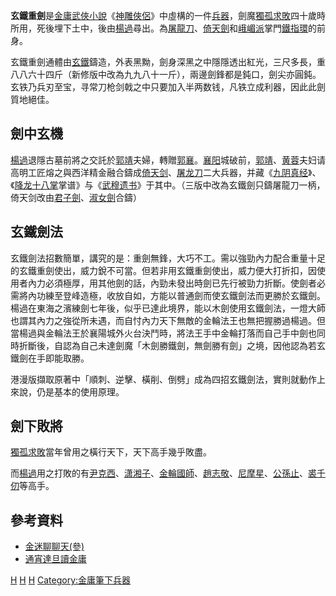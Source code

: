{{no footnotes|time=2015-05-14T02:53:36+00:00}}
'''玄鐵重劍'''是[[金庸|金庸]][[武俠小說|武俠小說]]《[[神雕俠侶|神雕俠侶]]》中虛構的一件[[兵器|兵器]]，劍魔[[獨孤求敗|獨孤求敗]]四十歲時所用，死後埋下土中，後由[[楊過|楊過]]尋出。為[[屠龍刀|屠龍刀]]、[[倚天劍|倚天劍]]和[[峨嵋派|峨嵋派]]掌門[[鐵指環|鐵指環]]的前身。

玄鐵重劍通體由[[玄鐵|玄鐵]]鑄造，外表黑黝，劍身深黑之中隱隱透出紅光，三尺多長，重八八六十四斤（新修版中改為九九八十一斤），兩邊劍鋒都是鈍口，劍尖亦圓鈍。玄铁乃兵刃至宝，寻常刀枪剑戟之中只要加入半两数钱，凡铁立成利器，因此此劍質地絕佳。

==劍中玄機==
[[楊過|楊過]]退隱古墓前將之交託於[[郭靖|郭靖]]夫婦，轉贈[[郭襄|郭襄]]。[[襄阳|襄阳]]城破前，[[郭靖|郭靖]]、[[黄蓉|黄蓉]]夫妇请高明工匠熔之與西洋精金融合鑄成[[倚天剑|倚天剑]]、[[屠龙刀|屠龙刀]]二大兵器，并藏《[[九阴真经|九阴真经]]》、《[[降龙十八掌|降龙十八掌]]掌谱》与《[[武穆遗书|武穆遗书]]》于其中。（三版中改為玄鐵劍只鑄屠龍刀一柄，倚天剑改由[[君子劍|君子劍]]、[[淑女劍|淑女劍]]合鑄）

==玄鐵劍法==
{{see|1=金庸筆下武功列表#玄鐡劍法|l1=金庸筆下武功列表 § 玄鐡劍法}}
玄鐵劍法招數簡單，講究的是：重劍無鋒，大巧不工。需以強勁內力配合重量十足的玄鐵重劍使出，威力銳不可當。但若非用玄鐵重劍使出，威力便大打折扣，因使用者內力必須極厚，用其他劍的話，內勁未發出時劍已先行被勁力折斷。使劍者必需將內功練至登峰造極，收放自如，方能以普通劍而使玄鐵劍法而更勝於玄鐵劍。楊過在東海之濱練劍七年後，似乎已達此境界，能以木劍使用玄鐵劍法，一燈大師也謂其內力之強從所未遇，而自忖內力天下無敵的金輪法王也無把握勝過楊過。但當楊過與金輪法王於襄陽城外火台決鬥時，將法王手中金輪打落而自己手中劍也同時折斷後，自認為自己未達劍魔「木劍勝鐵劍，無劍勝有劍」之境，因他認為若玄鐵劍在手即能取勝。

港漫版擷取原著中「順刺、逆擊、橫削、倒劈」成為四招玄鐵劍法，實則就動作上來說，仍是基本的使用原理。

==劍下敗將==
[[獨孤求敗|獨孤求敗]]當年曾用之橫行天下，天下高手幾乎敗盡。

而[[楊過|楊過]]用之打敗的有[[尹克西|尹克西]]、[[潇湘子|潇湘子]]、[[金輪國師|金輪國師]]、[[趙志敬|趙志敬]]、[[尼摩星|尼摩星]]、[[公孫止|公孫止]]、[[裘千仞|裘千仞]]等高手。

==參考資料==
*[https://books.google.com.tw/books?id=YY62AAAAQBAJ&pg=PT129&dq=%E7%8E%84%E9%90%B5%E9%87%8D%E5%8A%8D&hl=zh-TW&sa=X&ei=ys8xVeGFK6O2mAXahYCwDQ&ved=0CDcQ6AEwBA#v=onepage&q=%E7%8E%84%E9%90%B5%E9%87%8D%E5%8A%8D&f=false 金迷聊聊天(參)] {{Wayback|url=https://books.google.com.tw/books?id=YY62AAAAQBAJ&pg=PT129&dq=%E7%8E%84%E9%90%B5%E9%87%8D%E5%8A%8D&hl=zh-TW&sa=X&ei=ys8xVeGFK6O2mAXahYCwDQ&ved=0CDcQ6AEwBA#v=onepage&q=%E7%8E%84%E9%90%B5%E9%87%8D%E5%8A%8D&f=false |date=20190816034846 }}
*[https://books.google.com.tw/books?id=9SK2AAAAQBAJ&pg=PT171&dq=%E7%8E%84%E9%90%B5%E9%87%8D%E5%8A%8D&hl=zh-TW&sa=X&ei=ys8xVeGFK6O2mAXahYCwDQ&ved=0CFEQ6AEwCA#v=onepage&q=%E7%8E%84%E9%90%B5%E9%87%8D%E5%8A%8D&f=false 通宵達旦讀金庸] {{Wayback|url=https://books.google.com.tw/books?id=9SK2AAAAQBAJ&pg=PT171&dq=%E7%8E%84%E9%90%B5%E9%87%8D%E5%8A%8D&hl=zh-TW&sa=X&ei=ys8xVeGFK6O2mAXahYCwDQ&ved=0CFEQ6AEwCA#v=onepage&q=%E7%8E%84%E9%90%B5%E9%87%8D%E5%8A%8D&f=false |date=20190813064130 }}

[[Category:神鵰俠侶|H]]
[[Category:倚天屠龙記|H]]
[[Category:虛構兵器|H]]
[[Category:金庸筆下兵器|Category:金庸筆下兵器]]